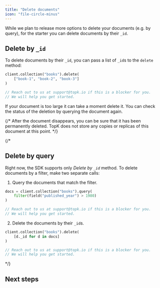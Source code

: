 ```yaml
---
title: "Delete documents"
icon: "file-circle-minus"
---
```



While we plan to release more options to delete your documents (e.g. by query), for the starter you can delete documents by their `_id`.

## Delete by `_id`

To delete documents by their `_id`, you can pass a list of `_id`s to the `delete` method:

<CodeGroup>

```python Python
client.collection("books").delete(
    ["book-1", "book-2", "book-3"]
)
```

```js JavaScript
// Reach out to us at support@topk.io if this is a blocker for you.
// We will help you get started.
```

</CodeGroup>

If your document is too large it can take a moment delete it. You can check the status of the deletion by querying the document again.

{/* After the document disappears, you can be sure that it has been permanently deleted. TopK does not store any copies or replicas of this document at this point. */}

{/*

## Delete by query

Right now, the SDK supports only _Delete by `_id`_ method. To delete documents by a filter, make two separate calls:

1. Query the documents that match the filter.

<CodeGroup>

```python Python
docs = client.collection("books").query(
    filter(field("published_year") > 1980)
)
```

```js JavaScript
// Reach out to us at support@topk.io if this is a blocker for you.
// We will help you get started.
```

</CodeGroup>

2. Delete the documents by their `_id`s.

<CodeGroup>

```python Python
client.collection("books").delete(
    [d._id for d in docs]
)
```

```js JavaScript
// Reach out to us at support@topk.io if this is a blocker for you.
// We will help you get started.
```

</CodeGroup>
*/}

## Next steps

<Support />
